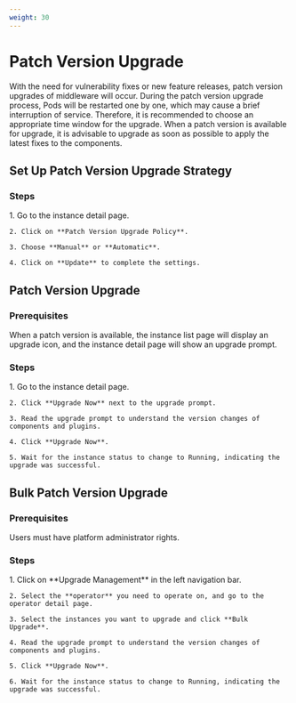 ```yaml
---
weight: 30
---
```


# Patch Version Upgrade

With the need for vulnerability fixes or new feature releases, patch version upgrades of middleware will occur. During the patch version upgrade process, Pods will be restarted one by one, which may cause a brief interruption of service. Therefore, it is recommended to choose an appropriate time window for the upgrade. When a patch version is available for upgrade, it is advisable to upgrade as soon as possible to apply the latest fixes to the components.

## Set Up Patch Version Upgrade Strategy

### Steps

<Tabs>
  <Tab label="Web Console">
    1. Go to the instance detail page.

    2. Click on **Patch Version Upgrade Policy**.

    3. Choose **Manual** or **Automatic**.

    4. Click on **Update** to complete the settings.
  </Tab>
</Tabs>

## Patch Version Upgrade

### Prerequisites

When a patch version is available, the instance list page will display an upgrade icon, and the instance detail page will show an upgrade prompt.

### Steps

<Tabs>
  <Tab label="Web Console">
    1. Go to the instance detail page.

    2. Click **Upgrade Now** next to the upgrade prompt.

    3. Read the upgrade prompt to understand the version changes of components and plugins.

    4. Click **Upgrade Now**.

    5. Wait for the instance status to change to Running, indicating the upgrade was successful.
  </Tab>
</Tabs>

## Bulk Patch Version Upgrade

### Prerequisites

Users must have platform administrator rights.

### Steps

<Tabs>
  <Tab label="Web Console">
    1. Click on **Upgrade Management** in the left navigation bar.

    2. Select the **operator** you need to operate on, and go to the operator detail page.

    3. Select the instances you want to upgrade and click **Bulk Upgrade**.

    4. Read the upgrade prompt to understand the version changes of components and plugins.

    5. Click **Upgrade Now**.

    6. Wait for the instance status to change to Running, indicating the upgrade was successful.
  </Tab>
</Tabs>
